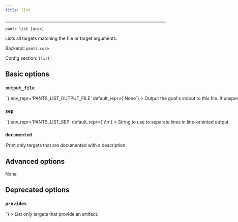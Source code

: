 ```yaml
---
title: list
---
```



---

```
pants list [args]
```

Lists all targets matching the file or target arguments.

Backend: <span className="color--primary">`pants.core`</span>

Config section: <span className="color--primary">`[list]`</span>

<span className={styles.options}>

## Basic options

### `output_file`

<Option
  cli_repr={`--list-output-file=<path>`}
  env_repr='PANTS_LIST_OUTPUT_FILE'
  default_repr={`None`}
>

Output the goal&#x27;s stdout to this file. If unspecified, outputs to stdout.

</Option>

### `sep`

<Option
  cli_repr={`--list-sep=<separator>`}
  env_repr='PANTS_LIST_SEP'
  default_repr={`\\n`}
>

String to use to separate lines in line-oriented output.

</Option>

### `documented`

<Option
  cli_repr={`--[no-]list-documented`}
  env_repr='PANTS_LIST_DOCUMENTED'
  default_repr={`False`}
>

Print only targets that are documented with a description.

</Option>

## Advanced options

None

## Deprecated options

### `provides`

<Option
  cli_repr={`--[no-]list-provides`}
  env_repr='PANTS_LIST_PROVIDES'
  default_repr={`False`}
  removal_version='2.9.0.dev0'
  removal_hint={'Filter on python distributions instead: ./pants filter --target-type=python_distribution ::<br />'}
>

List only targets that provide an artifact.

</Option>

</span>